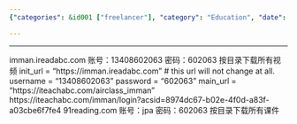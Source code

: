 ```yaml
---
{"categories": &id001 ["freelancer"], "category": "Education", "date": "2022-02-18 12:16:35", "description": "This article offers login details and website links for accessing English course materials from platforms such as imman.ireadabc.com and 91reading.com. It provides usernames, passwords, and download access to lesson resources.", "tags": *id001, "title": "English Courseware scraping"}

---
```


------
imman.ireadabc.com  账号：13408602063 密码：602063 按目录下载所有视频
init_url = "https://imman.ireadabc.com"
# this url will not change at all.
username = "13408602063"
password = "602063"
main_url = "https://iteachabc.com/airclass_imman"
https://iteachabc.com/imman/login?acsid=8974dc67-b02e-4f0d-a83f-a03cbe6f7fe4
91reading.com  账号：jpa 密码：602063 按目录下载所有课件
